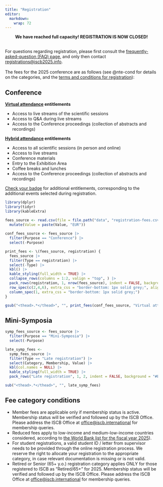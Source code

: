 ```yaml
---
title: "Registration"
editor: 
  markdown: 
    wrap: 72
---
```


<center>**We have reached full capacity! REGISTRATION IS NOW CLOSED!**</center>

<br>
For questions regarding registration, please first consult the [frequently-asked-question (FAQ) page](faq.qmd), and only then contact [registrations@iscb2025.info](mailto:registrations@iscb2025.info).
<br><br>
The fees for the 2025 conference are as follows (see @nte-cond for details on the categories, and the [terms and conditions for registration](registration-terms.qmd)):

## Conference 

**[Virtual attendance](faq.html#what-is-covered-by-virtual-attendance) entitlements**

* Access to live streams of the scientific sessions
* Access to Q&A during live streams
* Access to the Conference proceedings (collection of abstracts and recordings)

**[Hybrid attendance](faq.html#what-is-covered-by-hybrid-attendance) entitlements**

* Access to all scientific sessions (in person and online)
* Access to live streams
* Conference materials
* Entry to the Exhibition Area
* Coffee breaks and lunches
* Access to the Conference proceedings (collection of abstracts and recordings)

[Check your badge](badge-abbreviations.qmd) for additional entitlements, corresponding to the additional events selected during registration.

```r
library(dplyr)
library(tidyr)
library(kableExtra)

fees_source <- read.csv(file = file.path("data", "registration-fees.csv")) |> 
  mutate(Value = paste(Value, "EUR"))
  
conf_fees_source <- fees_source |> 
  filter(Purpose == "Conference") |> 
  select(-Purpose)

print_fees <- \(fees_source, registration) {
  fees_source |>
  filter(Type == registration) |>
  select(-Type) |> 
  kbl() |>
  kable_styling(full_width = TRUE) |> 
  collapse_rows(columns = 1:2, valign = "top", ) |> 
  pack_rows(registration, 1, nrow(fees_source), indent = FALSE, background = c("#EAEAEA")) |> 
  row_spec(c(2,4,6), extra_css = "border-bottom: 1px solid grey;", align = "left") |> 
  column_spec(1, extra_css = "border-bottom: 1px solid grey;")
}
```

```r
gsub("<thead>.*</thead>", "", print_fees(conf_fees_source, "Virtual attendance"))
```

## Mini-Symposia

```r
symp_fees_source <- fees_source |> 
  filter(Purpose == "Mini-Symposia") |> 
  select(-Purpose)

```


```r
late_symp_fees <-
  symp_fees_source |> 
  filter(Type == "Late registration") |> 
  select(Category, Membership, Value) |> 
  kbl(col.names = NULL) |>
  kable_styling(full_width = TRUE) |> 
  pack_rows("Late registration", 1, 2, indent = FALSE, background = "#EAEAEA") 

sub("<thead>.*</thead>", "", late_symp_fees)
```




::: {#nte-cond .callout-note}
## Fee category conditions
* Member fees are applicable only if membership status is active. Membership status will be verified and followed up by the ISCB Office. Please address the ISCB Office at [office@iscb.international](mailto:office@iscb.international) for membership queries.
* Reduced fees apply to low-income and medium-low-income countries considered, according to [the World Bank list for the fiscal year 2025](https://datahelpdesk.worldbank.org/knowledgebase/articles/906519-world-bank-country-and-lending-groups)).
* For student registrations, a valid student ID / letter from supervisor needs to be provided through the online registration process. We reserve the right to allocate your registration to the appropriate category, in case relevant documentation is missing or is not valid.
* Retired or Senior (65+ y.o.) registration category applies ONLY for those registered to ISCB as “Retired/65+” for 2025. Membership status will be verified and followed up by the ISCB Office. Please address the ISCB Office at [office@iscb.international](mailto:office@iscb.international) for membership queries.
:::